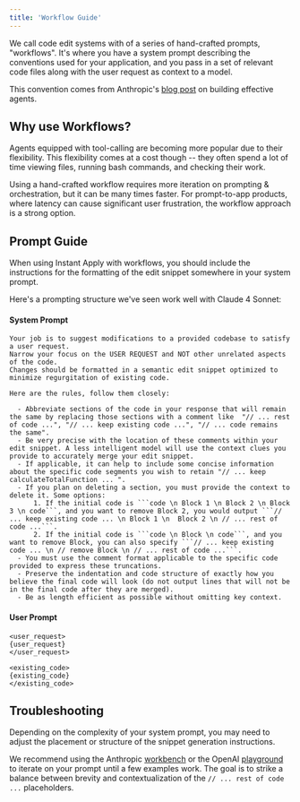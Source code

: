 ```yaml
---
title: 'Workflow Guide'
---
```


We call code edit systems with of a series of hand-crafted prompts, "workflows". It's where you have a system prompt describing the conventions used for your application, and you pass in a set of relevant code files along with the user request as context to a model.

This convention comes from Anthropic's [blog post](https://www.anthropic.com/engineering/building-effective-agents) on building effective agents.

## Why use Workflows?

Agents equipped with tool-calling are becoming more popular due to their flexibility. This flexibility comes at a cost though -- they often spend a lot of time viewing files, running bash commands, and checking their work.

Using a hand-crafted workflow requires more iteration on prompting & orchestration, but it can be many times faster. For prompt-to-app products, where latency can cause significant user frustration, the workflow approach is a strong option.

## Prompt Guide

When using Instant Apply with workflows, you should include the instructions for the formatting of the edit snippet somewhere in your system prompt.

Here's a prompting structure we've seen work well with Claude 4 Sonnet:

#### System Prompt

````
Your job is to suggest modifications to a provided codebase to satisfy a user request.
Narrow your focus on the USER REQUEST and NOT other unrelated aspects of the code.
Changes should be formatted in a semantic edit snippet optimized to minimize regurgitation of existing code.

Here are the rules, follow them closely:

  - Abbreviate sections of the code in your response that will remain the same by replacing those sections with a comment like  "// ... rest of code ...", "// ... keep existing code ...", "// ... code remains the same".
  - Be very precise with the location of these comments within your edit snippet. A less intelligent model will use the context clues you provide to accurately merge your edit snippet.
  - If applicable, it can help to include some concise information about the specific code segments you wish to retain "// ... keep calculateTotalFunction ... ".
  - If you plan on deleting a section, you must provide the context to delete it. Some options:
      1. If the initial code is ```code \n Block 1 \n Block 2 \n Block 3 \n code```, and you want to remove Block 2, you would output ```// ... keep existing code ... \n Block 1 \n  Block 2 \n // ... rest of code ...```.
      2. If the initial code is ```code \n Block \n code```, and you want to remove Block, you can also specify ```// ... keep existing code ... \n // remove Block \n // ... rest of code ...```.
  - You must use the comment format applicable to the specific code provided to express these truncations.
  - Preserve the indentation and code structure of exactly how you believe the final code will look (do not output lines that will not be in the final code after they are merged).
  - Be as length efficient as possible without omitting key context.
````

#### User Prompt

```
<user_request>
{user_request}
</user_request>

<existing_code>
{existing_code}
</existing_code>
```

## Troubleshooting

Depending on the complexity of your system prompt, you may need to adjust the placement or structure of the snippet generation instructions.

We recommend using the Anthropic [workbench](https://console.anthropic.com/workbench) or the OpenAI [playground](https://platform.openai.com/playground) to iterate on your prompt until a few examples work. The goal is to strike a balance between brevity and contextualization of the `// ... rest of code ...` placeholders.
